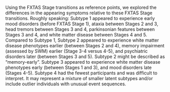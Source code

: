 Using the FXTAS Stage transitions as reference points,
we explored the differences in the appearing symptoms
relative to these FXTAS Stage transitions.
Roughly speaking:
Subtype 1 appeared to experience
early mood disorders (before FXTAS Stage 1),
ataxia between Stages 2 and 3,
head tremors between Stages 3 and 4,
parkinsonian features between Stages 3 and 4,
and white matter disease between Stages 4 and 5.
Compared to Subtype 1, Subtype 2 appeared to experience
white matter disease phenotypes earlier (between Stages 2 and 4),
memory impairment (assessed by SWM) earlier (Stage 3-4 versus 4-5),
and psychiatric disorders later (between Stages 3 and 5).
Subtype 2 might be described as "memory-early".
Subtype 3 appeared to experience
white matter disease phenotypes early (between Stages 1 and 3),
and mood disorders late (Stages 4-5).
Subtype 4 had the fewest participants and was difficult to interpret.
It may represent a mixture of smaller latent subtypes and/or
include outlier individuals with unusual event sequences.
